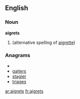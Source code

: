 ==English==

===Noun===
'''aigrets'''

#{{plural of|aigret}} (alternative spelling of [[aigrette]])

===Anagrams===
* {{alphagram|aegirst}}
* [[gaiters#English|gaiters]]
* [[stagier#English|stagier]]
* [[triages#English|triages]]


[[ar:aigrets]]
[[fr:aigrets]]